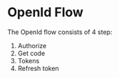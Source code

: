# OpenId Flow

The OpenId flow consists of 4 step:
1. Authorize
2. Get code
3. Tokens
4. Refresh token
